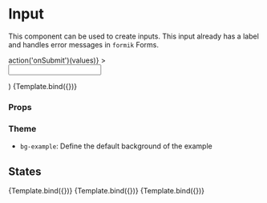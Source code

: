 
<Meta title="Components/Form/Input" component={Input} />

# Input

This component can be used to create inputs. This input already has a label and handles error messages in `formik` Forms.

  <ThemeProvider theme={makeTheme()}>
    <Formik
      initialValues={{ name: '' }}
      onSubmit={(values) => action('onSubmit')(values)}
    >
      <Form>
        <SectionContentTwoColumn>
          <Input {...args} />
        </SectionContentTwoColumn>
      </Form>
    </Formik>
  </ThemeProvider>
)

<Canvas>
  <Story
    name="Default"
    args={{
      label: 'Name',
      type: 'text',
      placeholder: 'Firstname Lastname',
      name: 'name',
    }}
  >
    {Template.bind({})}
  </Story>
</Canvas>

### Props

<ArgsTable story="Default" />

### Theme

- `bg-example`: Define the default background of the example

## States

<Canvas>
  <Story
    name="Placeholder"
    args={{
      label: 'Name',
      type: 'text',
      placeholder: 'Firstname Lastname',
      name: 'name',
      value: '',
    }}
  >
    {Template.bind({})}
  </Story>
  <Story
    name="Filled"
    args={{
      label: 'Name',
      type: 'text',
      placeholder: 'Firstname Lastname',
      name: 'name',
      value: 'John Doe',
    }}
  >
    {Template.bind({})}
  </Story>
  <Story
    name="Error"
    args={{
      label: 'Name',
      type: 'text',
      placeholder: 'Firstname Lastname',
      name: 'name',
      value: '',
    }}
  >
    {Template.bind({})}
  </Story>
</Canvas>
